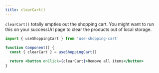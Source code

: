 ```yaml
---
title: clearCart()
---
```


`clearCart()` totally empties out the shopping cart. You might want to run this
on your successUrl page to clear the products out of local storage.


<CartDisplayWrapper />

```jsx
import { useShoppingCart } from 'use-shopping-cart'

function Component() {
  const { clearCart } = useShoppingCart()

  return <button onClick={clearCart}>Remove all items</button>
}
```
